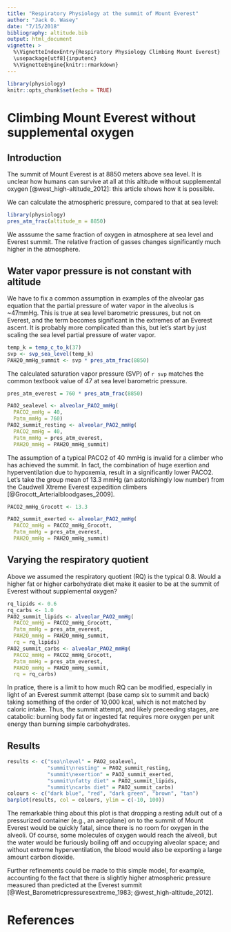```yaml
---
title: "Respiratory Physiology at the summit of Mount Everest"
author: "Jack O. Wasey"
date: "7/15/2018"
bibliography: altitude.bib
output: html_document
vignette: >
  %\VignetteIndexEntry{Respiratory Physiology Climbing Mount Everest}
  \usepackage[utf8]{inputenc}
  %\VignetteEngine{knitr::rmarkdown}
---
```


```r
library(physiology)
knitr::opts_chunk$set(echo = TRUE)
```

# Climbing Mount Everest without supplemental oxygen

## Introduction

The summit of Mount Everest is at 8850 meters above sea level. It is unclear how humans can survive at all at this altitude without supplemental oxygen [@west_high-altitude_2012]: this article shows how it is possible.

We can calculate the atmospheric pressure, compared to that at sea level:

```r
library(physiology)
pres_atm_frac(altitude_m = 8850)
```
We asssume the same fraction of oxygen in atmosphere at sea level and Everest summit. The relative fraction of gasses changes significantly much higher in the atmosphere.

## Water vapor pressure is not constant with altitude

We have to fix a common assumption in examples of the alveolar gas equation that the partial pressure of water vapor in the alveolus is ~47mmHg. This is true at sea level barometric pressures, but not on Everest, and the term becomes significant in the extremes of an Everest ascent. It is probably more complicated than this, but let's start by just scaling the sea level partial pressure of water vapor.

```r
temp_k = temp_c_to_k(37)
svp <- svp_sea_level(temp_k)
PAH2O_mmHg_summit <- svp * pres_atm_frac(8850)
```

The calculated saturation vapor pressure (SVP) of `r svp` matches the common textbook value of 47 at sea level barometric pressure.

```r
pres_atm_everest = 760 * pres_atm_frac(8850)

PAO2_sealevel <- alveolar_PAO2_mmHg(
  PACO2_mmHg = 40,
  Patm_mmHg = 760)
PAO2_summit_resting <- alveolar_PAO2_mmHg(
  PACO2_mmHg = 40, 
  Patm_mmHg = pres_atm_everest,
  PAH2O_mmHg = PAH2O_mmHg_summit)
```

The assumption of a typical PACO2 of 40 mmHg is invalid for a climber who has achieved the summit. In fact, the combination of huge exertion and hyperventilation due to hypoxemia, result in a significantly lower PACO2. Let's take the group mean of 13.3 mmHg (an astonishingly low number) from the Caudwell Xtreme Everest expedition climbers [@Grocott_Arterialbloodgases_2009].

```r

PACO2_mmHg_Grocott <- 13.3

PAO2_summit_exerted <- alveolar_PAO2_mmHg(
  PACO2_mmHg = PACO2_mmHg_Grocott, 
  Patm_mmHg = pres_atm_everest,
  PAH2O_mmHg = PAH2O_mmHg_summit)
```

## Varying the respiratory quotient

Above we assumed the respiratory quotient (RQ) is the typical 0.8. Would a higher fat or higher carbohydrate diet make it easier to be at the summit of Everest without supplemental oxygen?

```r
rq_lipids <- 0.6
rq_carbs <- 1.0
PAO2_summit_lipids <- alveolar_PAO2_mmHg(
  PACO2_mmHg = PACO2_mmHg_Grocott, 
  Patm_mmHg = pres_atm_everest,
  PAH2O_mmHg = PAH2O_mmHg_summit,
  rq = rq_lipids)
PAO2_summit_carbs <- alveolar_PAO2_mmHg(
  PACO2_mmHg = PACO2_mmHg_Grocott, 
  Patm_mmHg = pres_atm_everest,
  PAH2O_mmHg = PAH2O_mmHg_summit,
  rq = rq_carbs)
```

In pratice, there is a limit to how much RQ can be modified, especially in light of an Everest summit attempt (base camp six to summit and back) taking something of the order of 10,000 kcal, which is not matched by caloric intake. Thus, the summit attempt, and likely preceeding stages, are catabolic: burning body fat or ingested fat requires more oxygen per unit energy than burning simple carbohydrates.

## Results

```r
results <- c("sea\nlevel" = PAO2_sealevel, 
             "summit\nresting" = PAO2_summit_resting, 
             "summit\nexertion" = PAO2_summit_exerted, 
             "summit\nfatty diet" = PAO2_summit_lipids, 
             "summit\ncarbs diet" = PAO2_summit_carbs)
colours <- c("dark blue", "red", "dark green", "brown", "tan")
barplot(results, col = colours, ylim = c(-10, 100))
```

The remarkable thing about this plot is that dropping a resting adult out of a pressurized container (e.g., an aeroplane) on to the summit of Mount Everest would be quickly fatal, since there is no room for oxygen in the alveoli. Of course, some molecules of oxygen would reach the alveoli, but the water would be furiously boiling off and occupying alveolar space; and without extreme hyperventilation, the blood would also be exporting a large amount carbon dioxide.

Further refinements could be made to this simple model, for example, accounting fo the fact that there is slightly higher atmospheric pressure measured than predicted at the Everest summit [@West_Barometricpressuresextreme_1983; @west_high-altitude_2012].

# References
